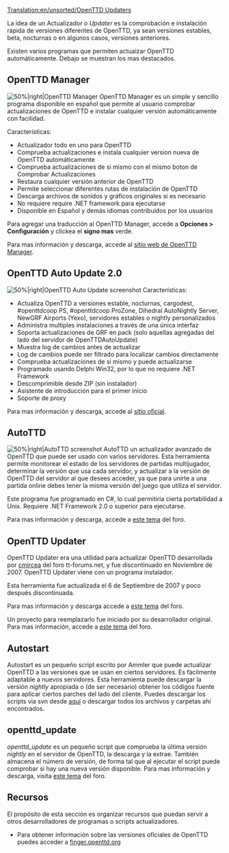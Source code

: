 [[Translation:en/unsorted/OpenTTD Updaters]]

La idea de un Actualizador o ''Updater'' es la comprobación e instalación rápida de versiones diferentes de OpenTTD, ya sean versiones estables, beta, nocturnas o en algunos casos, versiones anteriores.

Existen varios programas que permiten actuaizar OpenTTD automáticamente. Debajo se muestran los mas destacados.

== OpenTTD Manager ==
[[File:es/Openttd manager 103.png|thumb|alt=OpenTTD Manager|50%|right|OpenTTD Manager]]
OpenTTD Manager es un simple y sencillo programa disponible en español que permite al usuario comprobar actualizaciones de OpenTTD e instalar cualquier versión automáticamente con facilidad.

Características:
* Actualizador todo en uno para OpenTTD
* Comprueba actualizaciones e instala cualquier version nueva de OpenTTD automáticamente
* Comprueba actualizaciones de si mismo con el mismo boton de Comprobar Actualizaciones
* Restaura cualquier versión anterior de OpenTTD
* Permite seleccionar diferentes rutas de instalación de OpenTTD
* Descarga archivos de sonidos y gráficos originales si es necesario
* No requiere require .NET framework para ejecutarse
* Disponible en Español y demás idiomas contribuidos por los usuarios

Para agregar una traducción al OpenTTD Manager, accede a '''Opciones > Configuración''' y clickea el '''signo mas''' verde.

Para mas información y descarga, accede al [http://www.andreszsogon.com/openttd-manager/ sitio web de OpenTTD Manager].

== OpenTTD Auto Update 2.0 ==
[[File:en/Ottd auto update 20a1.png|thumb|alt=OpenTTD Auto Update|50%|right|OpenTTD Auto Update screenshot]] 
Características:
* Actualiza OpenTTD a versiones estable, nocturnas, cargodest, #openttdcoop PS, #openttdcoop ProZone, Dihedral AutoNightly Server, NewGRF Airports (Yexo), servidores estables o nightly personalizados
* Administra multiples instalaciones a través de una única interfaz
* Soporta actualizaciones de GRF en pack (solo aquellas agregadas del lado del servidor de OpenTTDAutoUpdate)
* Muestra log de cambios antes de actualizar
* Log de cambios puede ser filtrado para localizar cambios directamente
* Comprueba actualizaciones de si mismo y puede actualizarse
* Programado usando Delphi Win32, por lo que no requiere .NET Framework
* Descomprimible desde ZIP (sin instalador)
* Asistente de introducción para el primer inicio
* Soporte de proxy

Para mas información y descarga, accede al [http://users.tt-forums.net/ottdau/ sitio oficial].

== AutoTTD ==
[[File:en/Autottd.png|thumb|alt=AutoTTD|50%|right|AutoTTD screenshot]] 
AutoTTD un actualizador avanzado de OpenTTD que puede ser usado con varios servidores. Esta herramienta permite monitorear el estado de los servidores de partidas multijugador, determinar la versión que usa cada servidor, y actualizar a la versión de OpenTTD del servidor al que desees acceder, ya que para unirte a una partida online debes tener la misma versión del juego que utiliza el servidor.

Este programa fue programado en C#, lo cual permitiria cierta portabilidad a Unix. Requiere .NET Framework 2.0 o superior para ejecutarse.

Para mas información y descarga, accede a [http://www.tt-forums.net/viewtopic.php?f=29&t=43252 este tema] del foro.

== OpenTTD Updater ==
OpenTTD Updater era una utilidad para actualizar OpenTTD desarrollada por [http://www.tt-forums.net/ucp.php?i=pm&mode=compose&action=quotepost&p=608777 cmircea] del foro tt-forums.net, y fue discontinuado en Noviembre de 2007.
OpenTTD Updater viene con un programa instalador. 

Esta herramienta fue actualizada el 6 de Septiembre de 2007 y poco después discontinuada.

Para mas información y descarga accede a [http://www.tt-forums.net/viewtopic.php?p=608777 este tema] del foro.

Un proyecto para reemplazarlo fue iniciado por su desarrollador original. Para mas información, accede a [http://www.tt-forums.net/viewtopic.php?p=809662#p809662 este tema] del foro.

== Autostart ==
Autostart es un pequeño script escrito por Ammler que puede actualizar OpenTTD a las versiones que se usan en ciertos servidores. Es fácilmente adaptable a nuevos servidores. Esta herramienta puede descargar la versión ''nightly'' apropiada o (de ser necesario) obtener los códigos fuente para aplicar ciertos parches del lado del cliente. Puedes descargar los scripts via svn desde [http://svn.openttdcoop.org/tools/autostart aquí] o descargar todos los archivos y carpetas ahí encontrados.

== openttd_update ==
''openttd_update'' es un pequeño script que comprueba la última versión ''nightly'' en el servidor de OpenTTD, la descarga y la extrae. También almacena el número de versión, de forma tal que al ejecutar el script puede comprobar si hay una nueva versión disponible.
Para mas información y descarga, visita [http://www.tt-forums.net/viewtopic.php?f=29&t=49672 este tema] del foro.

== Recursos ==
El propósito de esta sección es organizar recursos que puedan servir a otros desarrolladores de programas o scripts actualizadores.

* Para obtener información sobre las versiones oficiales de OpenTTD puedes acceder a [http://finger.openttd.org finger.openttd.org]